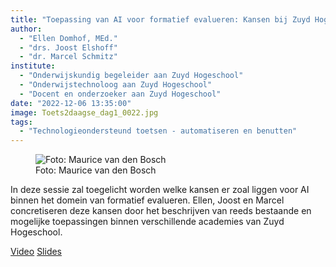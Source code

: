 ```yaml
---
title: "Toepassing van AI voor formatief evalueren: Kansen bij Zuyd Hogeschool"
author:
  - "Ellen Domhof, MEd."
  - "drs. Joost Elshoff"
  - "dr. Marcel Schmitz"
institute: 
  - "Onderwijskundig begeleider aan Zuyd Hogeschool"
  - "Onderwijstechnoloog aan Zuyd Hogeschool"
  - "Docent en onderzoeker aan Zuyd Hogeschool"
date: "2022-12-06 13:35:00"
image: Toets2daagse_dag1_0022.jpg
tags: 
  - "Technologieondersteund toetsen - automatiseren en benutten"
---
```


::: {.column-margin}
![Foto: Maurice van den Bosch](Toets2daagse_dag1_0022.jpg)
:::

In deze sessie zal toegelicht worden welke kansen er zoal liggen voor AI binnen het domein van formatief evalueren. Ellen, Joost en Marcel concretiseren deze kansen door het beschrijven van reeds bestaande en mogelijke toepassingen binnen verschillende academies van Zuyd Hogeschool.

[Video](https://tilburguniversity.cloud.panopto.eu/Panopto/Pages/Viewer.aspx?id=bddc247f-aa5d-4d47-b01b-af6a013c0046){.btn .btn-primary}
[Slides](https://drive.google.com/file/d/1dhHPCq2hyRYqfMq2jbY1kgFXr4omBR4J/view?usp=share_link){.btn .btn-primary}
